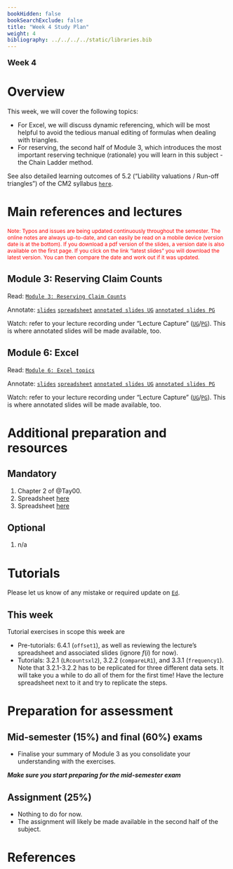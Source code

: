 ```yaml
---
bookHidden: false
bookSearchExclude: false
title: "Week 4 Study Plan"
weight: 4
bibliography: ../../../../static/libraries.bib
---
```



<p style="font-size:18px;font-weight:bold;">Week 4</p> 

# Overview


This week, we will cover the following topics:

- For Excel, we will discuss dynamic referencing, which will be most helpful to avoid the tedious manual editing of formulas when dealing with triangles.
- For reserving, the second half of Module 3, which introduces the most important reserving technique (rationale) you will learn in this subject - the Chain Ladder method.





See also detailed learning outcomes of 5.2 ("Liability valuations / Run-off triangles") of the CM2 syllabus [``here``](../../0-subject-guide/SILO).

# Main references and lectures


<p style="font-size:12px;color: rgb(255, 0, 0);">Note: Typos and issues are being updated continuously throughout the semester. The online notes are always up-to-date, and can easily be read on a mobile device (version date is at the bottom). If you download a pdf version of the slides, a version date is also available on the first page. If you click on the link "latest slides" you will download the latest version. You can then compare the date and work out if it was updated. </p>



## Module 3: Reserving Claim Counts

Read: [``Module 3: Reserving Claim Counts``](../../2-reserving/m3-reserving-claim-counts/)

Annotate: [``slides``](../../../output/24-Top-M3-lec.pdf) [``spreadsheet``](https://canvas.lms.unimelb.edu.au/courses/220261/modules/items/5987604) [``annotated slides UG``](https://canvas.lms.unimelb.edu.au/courses/183926/modules) [``annotated slides PG``](https://canvas.lms.unimelb.edu.au/courses/181779/modules)

Watch: refer to your lecture recording under "Lecture Capture" ([``UG``](https://canvas.lms.unimelb.edu.au/courses/183926/external_tools/701)/[``PG``](https://canvas.lms.unimelb.edu.au/courses/181779/external_tools/701)). This is where annotated slides will be made available, too.




## Module 6: Excel

Read: [``Module 6: Excel topics``](../../3-excel/m6-excel)

Annotate: [``slides``](../../../output/24-Top-M6-lec.pdf) [``spreadsheet``](https://canvas.lms.unimelb.edu.au/courses/220261/modules/items/6007589) 
[``annotated slides UG``](https://canvas.lms.unimelb.edu.au/courses/183926/modules) [``annotated slides PG``](https://canvas.lms.unimelb.edu.au/courses/181779/modules)

Watch: refer to your lecture recording under "Lecture Capture" ([``UG``](https://canvas.lms.unimelb.edu.au/courses/183926/external_tools/701)/[``PG``](https://canvas.lms.unimelb.edu.au/courses/181779/external_tools/701)). This is where annotated slides will be made available, too.




# Additional preparation and resources

## Mandatory

1. Chapter 2 of @Tay00.
1. Spreadsheet [here](https://canvas.lms.unimelb.edu.au/courses/220261/modules/items/5987604)
1. Spreadsheet [here](https://canvas.lms.unimelb.edu.au/courses/220261/modules/items/6007589)




<!-- 1. Chapter 3 of @Tay00. -->
<!-- 1. Spreadsheet [here](https://canvas.lms.unimelb.edu.au/courses/191080/modules/items/5080918) -->
<!-- 1. Spreadsheet [here](https://canvas.lms.unimelb.edu.au/courses/191080/modules/items/5080919) -->

## Optional

1. n/a



# Tutorials

Please let us know of any mistake or required update on [``Ed``](https://canvas.lms.unimelb.edu.au/courses/220261/external_tools/5837?display=borderless).

<!-- ## Pre-Tutorial work -->

<!-- Please study those questions **before** the tutorial. -->

<!-- Pre-Tutorial exercises are available in the [``Pre-Tutorial book``](https://canvas.lms.unimelb.edu.au/courses/173733/modules/items/4464391), which already includes solutions. It is recommended to attempt the questions *before* looking at the solutions -->

<!-- ## Tutorial materials -->

<!-- Some questions have been especially selected for the tutorials. Students should review The [``Tutorial book``]() includes all questions for the whole semester already, but solutions will only be added sequentially at the end of each week, as we work our way through the set. -->

<!-- Note that solutions will be gradually added to that same document. Hence it is not recommended to print it, as it will regularly change (typos will also dynamically be corrected). -->


## This week


Tutorial exercises in scope this week are

- Pre-tutorials: 6.4.1 (`offset1`), as well as reviewing the lecture's spreadsheet and associated slides (ignore $f(i)$ for now).
- Tutorials: 3.2.1 (`LRcountsxl2`), 3.2.2 (`compareLR1`), and 3.3.1 (`frequency1`). Note that 3.2.1-3.2.2 has to be replicated for three different data sets. It will take you a while to do all of them for the first time! Have the lecture spreadsheet next to it and try to replicate the steps.




# Preparation for assessment


## Mid-semester (15%) and final (60%) exams

<!-- install.packages("devtools") -->
<!-- devtools::install_github("hadley/emo") -->

- Finalise your summary of Module 3 as you consolidate your understanding with the exercises.


***Make sure you start preparing for the mid-semester exam***

## Assignment (25%)

- Nothing to do for now.
- The assignment will likely be made available in the second half of the subject.


# References